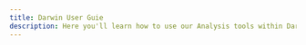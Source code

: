 ```yaml
---
title: Darwin User Guie
description: Here you'll learn how to use our Analysis tools within Darwin.
---
```



<Cards>
  <Card
    title="Genetic Variant Detection"
    icon="fa-solid fa-key"
    href="/api-reference"
  />
  <Card
    title="Expression Contract Profiling"
    icon="fa-solid fa-stream"
    href="https://www.nextflow.io"
  />
  <Card
    title="Sequence Alignment"
    icon="fa-solid fa-network-wired"
    href="https://snakemake.readthedocs.io/en/stable/"
  />
  <Card
    title="Biochemical Pathway Exploration"
    icon="fa-solid fa-toolbox"
    href="https://docs.python.org/3/"
  />
</Cards>
